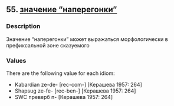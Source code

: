 ## 55. <a href =  'https://agricolamz.github.io/The_Circassian_Isoglosses_Database/55.html'>значение "наперегонки"</a>
### Description

Значение "наперегонки" может выражаться морфологически в префиксальной зоне сказуемого

### Values
There are the following value for each idiom:

* Kabardian  ze-de- [rec-com-] [Керашева 1957: 264] 
* Shapsug  ze-fe- [rec-ben-] [Керашева 1957: 264] 
* SWC  преверб п- [Керашева 1957: 264] 

